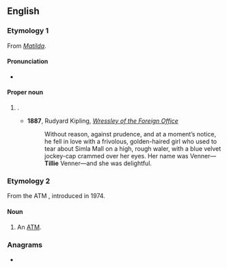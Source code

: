 ==English==
{{wikipedia|dab=Tillie (disambiguation)|Tillie}}

===Etymology 1===
From ''[[Matilda]]''.

====Pronunciation====
* {{audio|en|En-au-Tillie.ogg|Audio (AU)}}

====Proper noun====
{{en-proper noun}}

# {{given name|en|female|dim=Matilda}}.
#* '''1887''', Rudyard Kipling, ''[[s:Wressley of the Foreign Office|Wressley of the Foreign Office]]''
#*: Without reason, against prudence, and at a moment’s notice, he fell in love with a frivolous, golden-haired girl who used to tear about Simla Mall on a high, rough waler, with a blue velvet jockey-cap crammed over her eyes. Her name was Venner—'''Tillie''' Venner—and she was delightful.

===Etymology 2===
From the ATM ''{{w|Tillie the All-Time Teller}}'', introduced in 1974.

====Noun====
{{en-noun}}

# {{lb|en|US|slang}} An [[ATM]].

===Anagrams===
* {{anagrams|en|a=eiillt|illite}}